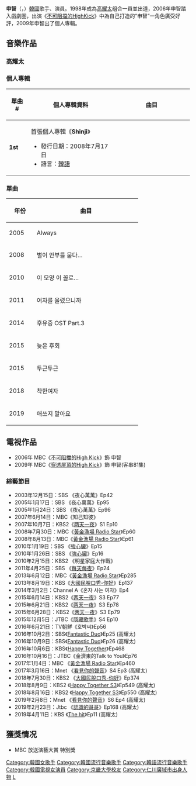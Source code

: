 {{藝人
|姓名 = 申智
|類型 = 女歌手
|圖片 = 
|圖片尺寸 = 
|圖片簡介 = 
|原名 = 李智善（{{lang|ko|이지선}}）
|外文名 = 신지
|外文 = ko 
|羅馬拼音 = Shin Ji
|英文名 = 
|暱稱 = 
|國籍 = {{KOR}}
|民族 = 
|籍貫 = 
|出生日期 = {{birth_date_and_age|1981|11|18}}
|出生地點 = {{KOR}}[[仁川廣域市|仁川廣域市]][[富平區|富平區]]
|逝世日期 = 
|逝世地點 = 
|職業 = 歌手、演員
|語言 = [[韩語|韩語]]
|教育程度 = [[京畿大学|京畿大学]]電子音樂專業 畢業
|宗教信仰 =
|配偶 = 
|兒女 = 
|父母 = 
|音樂類型 = 搖滾、Hiphop
|演奏樂器 = 
|出身地 = 
|出道作 = 
|出道日期 = 1998年
|代表作 =  [[不可阻擋的HighKick|不可阻擋的HighKick]]
|活躍年代 = 1998年至今
|唱片公司 = [[KYT_Entertainment|KYT Entertainment]]
|經紀公司 = YURI Entertainment
|網站 = http://cafe.daum.net/shupdodo  申智的cafe
|相關團體 = [[高耀太|高耀太]]
|獎項 = 
|IMDb = 
}}
'''申智'''（{{lang-ko|'''신지'''}}，{{bd|1981年|11月18日|catIdx=Q申智}}）[[韓國|韓國]]歌手、演員。1998年成為[[高耀太|高耀太]]组合一員並出道，2006年申智踏入戲劇圈，出演《[[不可阻擋的HighKick|不可阻擋的HighKick]]》中為自己打造的“申智”一角色廣受好評，2009年申智出了個人專輯。

== 音樂作品 ==
=== 高耀太 ===
{{main|高耀太#音樂作品}}

===個人專輯===
{|style="background:white; text-align:center;"
|- style="background:#FFDFDD"
!width="60px"| 單曲 #
!width="350px"| 個人專輯資料
!width="350px"| 曲目

|- bgcolor="#f2f2f2"
| '''1st'''
|align="left"| 首張個人專輯《'''Shinji'''》
* 發行日期：2008年7月17日
* 語言：[[韓語|韓語]]
|align="left" style="font-size: 85%;"|
{{hidden|曲目| 
# 해뜰날(Feat. 마이티마우스)
# Tattoo
# 혼자 울어요
# 연애할까?
# 울지 말고 잘 가(Feat. 이기찬)
# 이별이 안부를 묻다…(narration by 차태현)
# 멜로디
# 가시
# Hidden
# 늦은 사랑(part2)}}

|}

=== 單曲 ===
{| class="wikitable" style="text-align:center"
|-style="background:white; color:black; font-weight:bold; text-align:center;"
!width="60px"| 年份
!width="270px"| 曲目
|-
| 2005
|align="left" style="text-align:center"|
Always
|-
| 2008
|align="left" style="text-align:center"|
별이 안부를 묻다…
|-
| 2010
|align="left" style="text-align:center"|
이 모양 이 꼴로…
|-
| 2011
|align="left" style="text-align:center"|
여자를 울렸으니까
|-
| 2014
|align="left" style="text-align:center"|
후유증 OST Part.3
|-
| 2015
|align="left" style="text-align:center"|
늦은 후회
|-
| 2015
|align="left" style="text-align:center"|
두근두근
|-
| 2018
|align="left" style="text-align:center"|
착한여자
|-
| 2019
|align="left" style="text-align:center"|
애쓰지 말아요
|}

== 電視作品 ==
* 2006年 MBC《[[不可阻擋的High_Kick|不可阻擋的High Kick]]》飾 申智
* 2009年 MBC《[[穿透屋頂的High_Kick|穿透屋頂的High Kick]]》飾 申智(客串81集)
=== 綜藝節目 ===
* 2003年12月15日：SBS 《夜心萬萬》Ep42
* 2005年1月17日：SBS 《夜心萬萬》Ep95
* 2005年1月24日：SBS 《夜心萬萬》Ep96
* 2007年6月14日：MBC《知己知彼》
* 2007年10月7日：KBS2《[[两天一夜|两天一夜]]》S1 Ep10
* 2008年7月30日：MBC《[[黃金漁場_Radio_Star|黃金漁場 Radio Star]]》Ep60
* 2008年8月13日：MBC《[[黃金漁場_Radio_Star|黃金漁場 Radio Star]]》Ep61
* 2010年1月19日：SBS 《[[強心臟|強心臟]]》Ep15
* 2010年1月26日：SBS 《[[強心臟|強心臟]]》Ep16
* 2010年2月15日：KBS2 《明星家庭大作戰》
* 2011年4月25日：SBS 《[[對決！Star_聽證會_－_每天每夜|每天每夜]]》Ep24
* 2013年6月12日：MBC《[[黃金漁場_Radio_Star|黃金漁場 Radio Star]]》Ep285
* 2013年8月19日：KBS《[[大國民脫口秀-你好|大國民脫口秀-你好]]》Ep137
* 2014年3月2日：Channel A《혼자 사는 여자》Ep4
* 2015年6月14日：KBS2《[[两天一夜|两天一夜]]》S3 Ep77
* 2015年6月21日：KBS2《[[两天一夜|两天一夜]]》S3 Ep78
* 2015年6月28日：KBS2《[[两天一夜|两天一夜]]》S3 Ep79
* 2015年12月5日：JTBC《[[隱藏歌手|隱藏歌手]]》S4 Ep10
* 2016年6月21日：TV朝鮮《호박씨》Ep56
* 2016年10月2日：SBS《[[Fantastic_Duo|Fantastic Duo]]》Ep25 (高耀太)
* 2016年10月9日：SBS《[[Fantastic_Duo|Fantastic Duo]]》Ep26 (高耀太)
* 2016年10月6日：KBS《[[歡樂在一起|Happy Together]]》Ep468
* 2016年10月16日：JTBC《金濟東的Talk to You》Ep76
* 2017年1月4日：MBC 《[[黃金漁場_Radio_Star|黃金漁場 Radio Star]]》Ep460
* 2017年3月16日：Mnet 《[[看見你的聲音|看見你的聲音]]》S4 Ep3 (高耀太)
* 2018年7月30日：KBS2 《[[大國民脫口秀-你好|大國民脫口秀-你好]]》Ep374
* 2018年8月9日：KBS2 《[[歡樂在一起|Happy Together S3]]》Ep549 (高耀太)
* 2018年8月16日：KBS2 《[[歡樂在一起|Happy Together S3]]》Ep550 (高耀太)
* 2019年2月8日：Mnet 《[[看見你的聲音|看見你的聲音]]》S6 Ep4 (高耀太)
* 2019年2月23日：Jtbc 《[[認識的哥哥|認識的哥哥]]》Ep168 (高耀太)
* 2019年4月11日：KBS 《[[The_hit|The hit]]》Ep11 (高耀太)

== 獲獎情况 ==
*MBC 放送演藝大賞 特別獎 

{{High Kick！三部曲}}
{{DEFAULTSORT: Shin Ji}}
[[Category:韓國女歌手|Category:韓國女歌手]]
[[Category:韓國流行音樂歌手|Category:韓國流行音樂歌手]]
[[Category:韓語流行音樂歌手|Category:韓語流行音樂歌手]]
[[Category:韓國電視女演員|Category:韓國電視女演員]]
[[Category:京畿大學校友|Category:京畿大學校友]]
[[Category:仁川廣域市出身人物|Category:仁川廣域市出身人物]]
[[Category:李姓|L]]